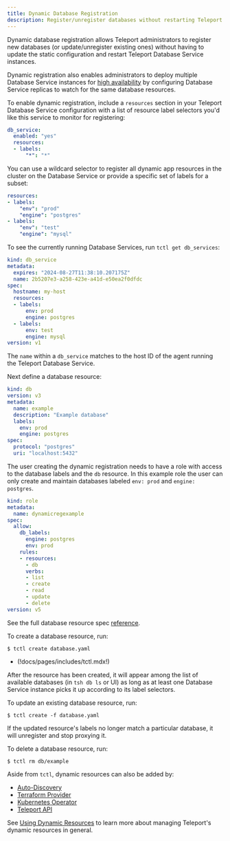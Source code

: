 ```yaml
---
title: Dynamic Database Registration
description: Register/unregister databases without restarting Teleport.
---
```


Dynamic database registration allows Teleport administrators to register new
databases (or update/unregister existing ones) without having to update the
static configuration and restart Teleport Database Service instances. 

Dynamic registration also enables administrators to deploy multiple Database
Service instances for [high availability](./ha.mdx) by configuring Database
Service replicas to watch for the same database resources.

To enable dynamic registration, include a `resources` section in your Teleport
Database Service configuration with a list of resource label selectors you'd like this
service to monitor for registering:

```yaml
db_service:
  enabled: "yes"
  resources:
  - labels:
      "*": "*"
```

You can use a wildcard selector to register all dynamic app resources in the cluster
on the Database Service or provide a specific set of labels for a subset:

```yaml
resources:
- labels:
    "env": "prod"
    "engine": "postgres"
- labels:
    "env": "test"
    "engine": "mysql"
```

To see the currently running Database Services, run `tctl get db_services`:

```yaml
kind: db_service
metadata:
  expires: "2024-08-27T11:38:10.207175Z"
  name: 2b5207e3-a258-423e-a41d-e50ea2f0dfdc
spec:
  hostname: my-host
  resources:
  - labels:
      env: prod
      engine: postgres
  - labels:
      env: test
      engine: mysql
version: v1
```

The `name` within a `db_service` matches to the host ID of the agent running the Teleport Database Service.

Next define a database resource:

```yaml
kind: db
version: v3
metadata:
  name: example
  description: "Example database"
  labels:
    env: prod
    engine: postgres
spec:
  protocol: "postgres"
  uri: "localhost:5432"
```

The user creating the dynamic registration needs to have a role with access to the 
database labels and the `db` resource.  In this example role the user can only
create and maintain databases labeled `env: prod` and `engine: postgres`.
```yaml
kind: role
metadata:
  name: dynamicregexample
spec:
  allow:
    db_labels:
      engine: postgres
      env: prod
    rules:
    - resources:
      - db
      verbs:
      - list
      - create
      - read
      - update
      - delete
version: v5
```

See the full database resource spec [reference](../../../reference/agent-services/database-access-reference/configuration.mdx).

To create a database resource, run:

```code
$ tctl create database.yaml
```

- (!docs/pages/includes/tctl.mdx!)

After the resource has been created, it will appear among the list of available
databases (in `tsh db ls` or UI) as long as at least one Database Service
instance picks it up according to its label selectors.

To update an existing database resource, run:

```code
$ tctl create -f database.yaml
```

If the updated resource's labels no longer match a particular database, it
will unregister and stop proxying it.

To delete a database resource, run:

```code
$ tctl rm db/example
```

Aside from `tctl`, dynamic resources can also be added by:
- [Auto-Discovery](../../auto-discovery/databases/databases.mdx)
- [Terraform Provider](../../../zero-trust-access/infrastructure-as-code/terraform-provider/terraform-provider.mdx)
- [Kubernetes Operator](../../../zero-trust-access/infrastructure-as-code/teleport-operator/teleport-operator.mdx)
- [Teleport API](../../../admin-guides/api/api.mdx)

See [Using Dynamic Resources](../../../zero-trust-access/infrastructure-as-code/infrastructure-as-code.mdx) to learn
more about managing Teleport's dynamic resources in general.

